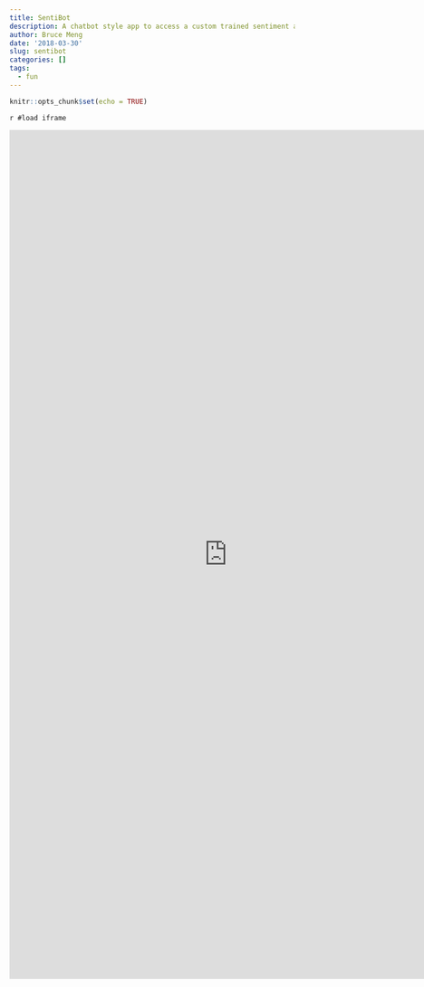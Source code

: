 ```yaml
---
title: SentiBot
description: A chatbot style app to access a custom trained sentiment algorithm
author: Bruce Meng
date: '2018-03-30'
slug: sentibot
categories: []
tags:
  - fun
---
```

```r
knitr::opts_chunk$set(echo = TRUE)

```

`r #load iframe`

<iframe src = "https://bruce-meng.shinyapps.io/SentiBot/" height = "1500" width = "768" frameborder = "0" scrolling = "auto" ></iframe>

</body>
